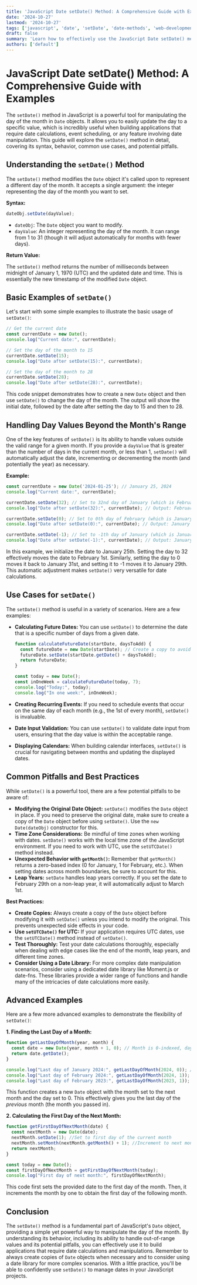 ```yaml
---
title: 'JavaScript Date setDate() Method: A Comprehensive Guide with Examples'
date: '2024-10-27'
lastmod: '2024-10-27'
tags: ['javascript', 'date', 'setDate', 'date-methods', 'web-development', 'programming', 'tutorial', 'coding']
draft: false
summary: 'Learn how to effectively use the JavaScript Date setDate() method to modify the day of the month in your web applications. This comprehensive guide provides detailed explanations, practical examples, and best practices for manipulating dates with setDate().'
authors: ['default']
---
```


# JavaScript Date setDate() Method: A Comprehensive Guide with Examples

The `setDate()` method in JavaScript is a powerful tool for manipulating the day of the month in `Date` objects.  It allows you to easily update the day to a specific value, which is incredibly useful when building applications that require date calculations, event scheduling, or any feature involving date manipulation. This guide will explore the `setDate()` method in detail, covering its syntax, behavior, common use cases, and potential pitfalls.

## Understanding the `setDate()` Method

The `setDate()` method modifies the `Date` object it's called upon to represent a different day of the month.  It accepts a single argument: the integer representing the day of the month you want to set.

**Syntax:**

```javascript
dateObj.setDate(dayValue);
```

*   `dateObj`: The `Date` object you want to modify.
*   `dayValue`: An integer representing the day of the month.  It can range from 1 to 31 (though it will adjust automatically for months with fewer days).

**Return Value:**

The `setDate()` method returns the number of milliseconds between midnight of January 1, 1970 (UTC) and the updated date and time. This is essentially the new timestamp of the modified `Date` object.

## Basic Examples of `setDate()`

Let's start with some simple examples to illustrate the basic usage of `setDate()`:

```javascript
// Get the current date
const currentDate = new Date();
console.log("Current date:", currentDate);

// Set the day of the month to 15
currentDate.setDate(15);
console.log("Date after setDate(15):", currentDate);

// Set the day of the month to 28
currentDate.setDate(28);
console.log("Date after setDate(28):", currentDate);
```

This code snippet demonstrates how to create a new `Date` object and then use `setDate()` to change the day of the month.  The output will show the initial date, followed by the date after setting the day to 15 and then to 28.

## Handling Day Values Beyond the Month's Range

One of the key features of `setDate()` is its ability to handle values outside the valid range for a given month.  If you provide a `dayValue` that is greater than the number of days in the current month, or less than 1, `setDate()` will automatically adjust the date, incrementing or decrementing the month (and potentially the year) as necessary.

**Example:**

```javascript
const currentDate = new Date('2024-01-25'); // January 25, 2024
console.log("Current date:", currentDate);

currentDate.setDate(32); // Set to 32nd day of January (which is February 1st)
console.log("Date after setDate(32):", currentDate); // Output: February 1, 2024

currentDate.setDate(0); // Set to 0th day of February (which is January 31st)
console.log("Date after setDate(0):", currentDate); // Output: January 31, 2024

currentDate.setDate(-1); // Set to -1th day of January (which is January 29th)
console.log("Date after setDate(-1):", currentDate); // Output: January 29, 2024
```

In this example, we initialize the date to January 25th. Setting the day to 32 effectively moves the date to February 1st. Similarly, setting the day to 0 moves it back to January 31st, and setting it to -1 moves it to January 29th. This automatic adjustment makes `setDate()` very versatile for date calculations.

## Use Cases for `setDate()`

The `setDate()` method is useful in a variety of scenarios. Here are a few examples:

*   **Calculating Future Dates:**  You can use `setDate()` to determine the date that is a specific number of days from a given date.

    ```javascript
    function calculateFutureDate(startDate, daysToAdd) {
      const futureDate = new Date(startDate); // Create a copy to avoid modifying the original date
      futureDate.setDate(startDate.getDate() + daysToAdd);
      return futureDate;
    }

    const today = new Date();
    const inOneWeek = calculateFutureDate(today, 7);
    console.log("Today:", today);
    console.log("In one week:", inOneWeek);
    ```

*   **Creating Recurring Events:**  If you need to schedule events that occur on the same day of each month (e.g., the 1st of every month), `setDate()` is invaluable.

*   **Date Input Validation:**  You can use `setDate()` to validate date input from users, ensuring that the day value is within the acceptable range.

*   **Displaying Calendars:** When building calendar interfaces, `setDate()` is crucial for navigating between months and updating the displayed dates.

## Common Pitfalls and Best Practices

While `setDate()` is a powerful tool, there are a few potential pitfalls to be aware of:

*   **Modifying the Original Date Object:**  `setDate()` modifies the `Date` object in place. If you need to preserve the original date, make sure to create a copy of the `Date` object before using `setDate()`.  Use the `new Date(dateObj)` constructor for this.
*   **Time Zone Considerations:** Be mindful of time zones when working with dates.  `setDate()` works with the local time zone of the JavaScript environment. If you need to work with UTC, use the `setUTCDate()` method instead.
*   **Unexpected Behavior with `getMonth()`:**  Remember that `getMonth()` returns a zero-based index (0 for January, 1 for February, etc.).  When setting dates across month boundaries, be sure to account for this.
*   **Leap Years:** `setDate` handles leap years correctly. If you set the date to February 29th on a non-leap year, it will automatically adjust to March 1st.

**Best Practices:**

*   **Create Copies:** Always create a copy of the `Date` object before modifying it with `setDate()` unless you intend to modify the original.  This prevents unexpected side effects in your code.
*   **Use `setUTCDate()` for UTC:** If your application requires UTC dates, use the `setUTCDate()` method instead of `setDate()`.
*   **Test Thoroughly:** Test your date calculations thoroughly, especially when dealing with edge cases like the end of the month, leap years, and different time zones.
*   **Consider Using a Date Library:** For more complex date manipulation scenarios, consider using a dedicated date library like Moment.js or date-fns. These libraries provide a wider range of functions and handle many of the intricacies of date calculations more easily.

## Advanced Examples

Here are a few more advanced examples to demonstrate the flexibility of `setDate()`:

**1. Finding the Last Day of a Month:**

```javascript
function getLastDayOfMonth(year, month) {
  const date = new Date(year, month + 1, 0); // Month is 0-indexed, day 0 is last day of previous month
  return date.getDate();
}

console.log("Last day of January 2024:", getLastDayOfMonth(2024, 0)); // Output: 31
console.log("Last day of February 2024:", getLastDayOfMonth(2024, 1)); // Output: 29
console.log("Last day of February 2023:", getLastDayOfMonth(2023, 1)); // Output: 28
```

This function creates a new `Date` object with the month set to the next month and the day set to 0.  This effectively gives you the last day of the *previous* month (the month you passed in).

**2. Calculating the First Day of the Next Month:**

```javascript
function getFirstDayOfNextMonth(date) {
  const nextMonth = new Date(date);
  nextMonth.setDate(1); //Set to first day of the current month
  nextMonth.setMonth(nextMonth.getMonth() + 1); //Increment to next month
  return nextMonth;
}

const today = new Date();
const firstDayOfNextMonth = getFirstDayOfNextMonth(today);
console.log("First day of next month:", firstDayOfNextMonth);
```

This code first sets the provided date to the first day of the month.  Then, it increments the month by one to obtain the first day of the following month.

## Conclusion

The `setDate()` method is a fundamental part of JavaScript's `Date` object, providing a simple yet powerful way to manipulate the day of the month. By understanding its behavior, including its ability to handle out-of-range values and its potential pitfalls, you can effectively use it to build applications that require date calculations and manipulations. Remember to always create copies of `Date` objects when necessary and to consider using a date library for more complex scenarios.  With a little practice, you'll be able to confidently use `setDate()` to manage dates in your JavaScript projects.